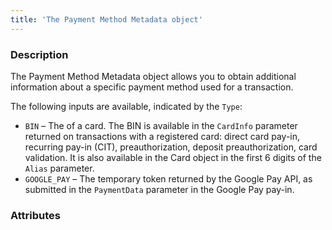 ```yaml
---
title: 'The Payment Method Metadata object'
---
```


  
### Description
The Payment Method Metadata object allows you to obtain additional information about a specific payment method used for a transaction.   

The following inputs are available, indicated by the `Type`:  
- `BIN` – The <Bin content="bank identification number (BIN)" /> of a card. The BIN is available in the `CardInfo` parameter returned on transactions with a registered card: direct card pay-in, recurring pay-in (CIT), preauthorization, deposit preauthorization, card validation. It is also available in the Card object in the first 6 digits of the `Alias` parameter.  
- `GOOGLE_PAY` – The temporary token returned by the Google Pay API, as submitted in the `PaymentData` parameter in the Google Pay pay-in.   

### Attributes  

<Type5 />  

<Bin1 />  

<Token />  

<TokenFormat />  

<IssuerCountryCode />  

<IssuingBank />  

<BinData />